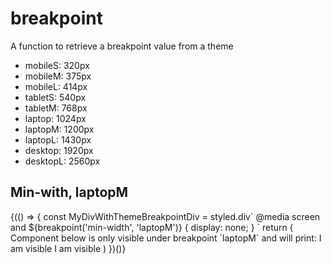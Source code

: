 
<Meta title="Utils/breakpoint" component={breakpoint} />

# breakpoint

A function to retrieve a breakpoint value from a theme

- mobileS: 320px
- mobileM: 375px
- mobileL: 414px
- tabletS: 540px
- tabletM: 768px
- laptop: 1024px
- laptopM: 1200px
- laptopL: 1430px
- desktop: 1920px
- desktopL: 2560px

## Min-with, laptopM

<Canvas>
  <Story name="Min-with, laptopM">
    <Fragment>
      {(() => {
        const MyDivWithThemeBreakpointDiv = styled.div`
          @media screen and ${breakpoint('min-width', 'laptopM')} {
            display: none;
          }
        `
        return (
          <Fragment>
            Component below is only visible under breakpoint `laptopM` and will
            print: I am visible
            <MyDivWithThemeBreakpointDiv>
              I am visible
            </MyDivWithThemeBreakpointDiv>
          </Fragment>
        )
      })()}
    </Fragment>
  </Story>
</Canvas>
